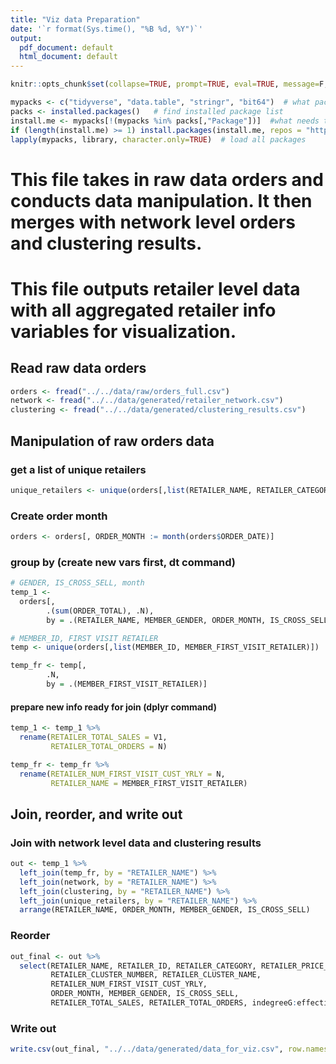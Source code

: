 ```yaml
---
title: "Viz data Preparation"
date: '`r format(Sys.time(), "%B %d, %Y")`'
output:
  pdf_document: default
  html_document: default
---
```


```r
knitr::opts_chunk$set(collapse=TRUE, prompt=TRUE, eval=TRUE, message=F, include=T,comment=NULL,fig.width = 8, warnings = FALSE, fig.height = 8,tidy.opts=list(width.cutoff=50),tidy=TRUE,cache = TRUE)
```

```r
mypacks <- c("tidyverse", "data.table", "stringr", "bit64")  # what packages are needed?
packs <- installed.packages()   # find installed package list
install.me <- mypacks[!(mypacks %in% packs[,"Package"])]  #what needs to be installed?
if (length(install.me) >= 1) install.packages(install.me, repos = "http://cran.us.r-project.org")   # install (if needed)
lapply(mypacks, library, character.only=TRUE)  # load all packages
```

# This file takes in raw data orders and conducts data manipulation. It then merges with network level orders and clustering results. 

# This file outputs retailer level data with all aggregated retailer info variables for visualization.

## Read raw data orders
```r
orders <- fread("../../data/raw/orders_full.csv")
network <- fread("../../data/generated/retailer_network.csv")
clustering <- fread("../../data/generated/clustering_results.csv")
```

## Manipulation of raw orders data

### get a list of unique retailers
```r
unique_retailers <- unique(orders[,list(RETAILER_NAME, RETAILER_CATEGORY, RETAILER_PRICE_RANGE)])
```


### Create order month
```r
orders <- orders[, ORDER_MONTH := month(orders$ORDER_DATE)]
```

### group by (create new vars first, dt command)
```r
# GENDER, IS_CROSS_SELL, month
temp_1 <- 
  orders[,
        .(sum(ORDER_TOTAL), .N),
        by = .(RETAILER_NAME, MEMBER_GENDER, ORDER_MONTH, IS_CROSS_SELL)]

# MEMBER_ID, FIRST VISIT RETAILER
temp <- unique(orders[,list(MEMBER_ID, MEMBER_FIRST_VISIT_RETAILER)])

temp_fr <- temp[,
        .N,
        by = .(MEMBER_FIRST_VISIT_RETAILER)]
```

#### prepare new info ready for join (dplyr command)
```r
temp_1 <- temp_1 %>%
  rename(RETAILER_TOTAL_SALES = V1,
         RETAILER_TOTAL_ORDERS = N)

temp_fr <- temp_fr %>%
  rename(RETAILER_NUM_FIRST_VISIT_CUST_YRLY = N,
         RETAILER_NAME = MEMBER_FIRST_VISIT_RETAILER)
```

## Join, reorder, and write out

### Join with network level data and clustering results
```r
out <- temp_1 %>% 
  left_join(temp_fr, by = "RETAILER_NAME") %>%
  left_join(network, by = "RETAILER_NAME") %>%
  left_join(clustering, by = "RETAILER_NAME") %>%
  left_join(unique_retailers, by = "RETAILER_NAME") %>%
  arrange(RETAILER_NAME, ORDER_MONTH, MEMBER_GENDER, IS_CROSS_SELL)
```

### Reorder
```r
out_final <- out %>% 
  select(RETAILER_NAME, RETAILER_ID, RETAILER_CATEGORY, RETAILER_PRICE_RANGE, 
         RETAILER_CLUSTER_NUMBER, RETAILER_CLUSTER_NAME,
         RETAILER_NUM_FIRST_VISIT_CUST_YRLY,
         ORDER_MONTH, MEMBER_GENDER, IS_CROSS_SELL,
         RETAILER_TOTAL_SALES, RETAILER_TOTAL_ORDERS, indegreeG:effectiveG)
```

### Write out
```r
write.csv(out_final, "../../data/generated/data_for_viz.csv", row.names = FALSE)
```